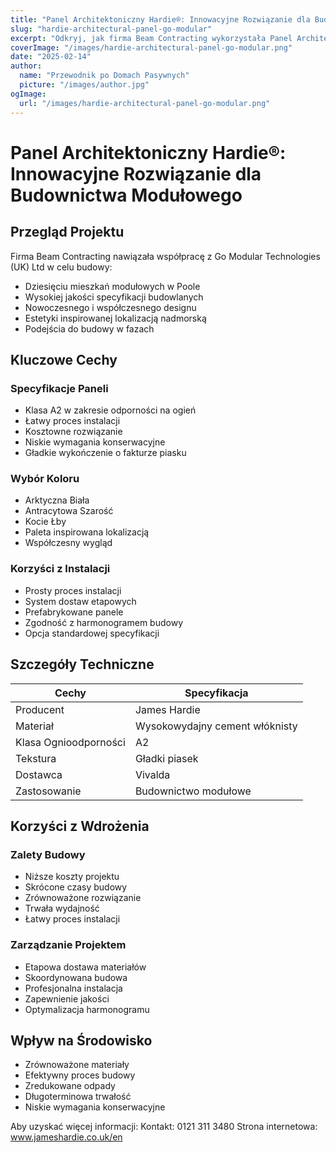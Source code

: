 ```yaml
---
title: "Panel Architektoniczny Hardie®: Innowacyjne Rozwiązanie dla Budownictwa Modułowego"
slug: "hardie-architectural-panel-go-modular"
excerpt: "Odkryj, jak firma Beam Contracting wykorzystała Panel Architektoniczny Hardie® w swoim innowacyjnym projekcie mieszkań modułowych w Poole, zapewniając korzyści w zakresie bezpieczeństwa pożarowego i zrównoważonego rozwoju."
coverImage: "/images/hardie-architectural-panel-go-modular.png"
date: "2025-02-14"
author:
  name: "Przewodnik po Domach Pasywnych"
  picture: "/images/author.jpg"
ogImage:
  url: "/images/hardie-architectural-panel-go-modular.png"
---
```


# Panel Architektoniczny Hardie®: Innowacyjne Rozwiązanie dla Budownictwa Modułowego

## Przegląd Projektu

Firma Beam Contracting nawiązała współpracę z Go Modular Technologies (UK) Ltd w celu budowy:

- Dziesięciu mieszkań modułowych w Poole
- Wysokiej jakości specyfikacji budowlanych
- Nowoczesnego i współczesnego designu
- Estetyki inspirowanej lokalizacją nadmorską
- Podejścia do budowy w fazach

## Kluczowe Cechy

### Specyfikacje Paneli
- Klasa A2 w zakresie odporności na ogień
- Łatwy proces instalacji
- Kosztowne rozwiązanie
- Niskie wymagania konserwacyjne
- Gładkie wykończenie o fakturze piasku

### Wybór Koloru
- Arktyczna Biała
- Antracytowa Szarość
- Kocie Łby
- Paleta inspirowana lokalizacją
- Współczesny wygląd

### Korzyści z Instalacji
- Prosty proces instalacji
- System dostaw etapowych
- Prefabrykowane panele
- Zgodność z harmonogramem budowy
- Opcja standardowej specyfikacji

## Szczegóły Techniczne

| Cechy | Specyfikacja |
|-------|--------------|
| Producent | James Hardie |
| Materiał | Wysokowydajny cement włóknisty |
| Klasa Ognioodporności | A2 |
| Tekstura | Gładki piasek |
| Dostawca | Vivalda |
| Zastosowanie | Budownictwo modułowe |

## Korzyści z Wdrożenia

### Zalety Budowy
- Niższe koszty projektu
- Skrócone czasy budowy
- Zrównoważone rozwiązanie
- Trwała wydajność
- Łatwy proces instalacji

### Zarządzanie Projektem
- Etapowa dostawa materiałów
- Skoordynowana budowa
- Profesjonalna instalacja
- Zapewnienie jakości
- Optymalizacja harmonogramu

## Wpływ na Środowisko

- Zrównoważone materiały
- Efektywny proces budowy
- Zredukowane odpady
- Długoterminowa trwałość
- Niskie wymagania konserwacyjne

Aby uzyskać więcej informacji:
Kontakt: 0121 311 3480
Strona internetowa: www.jameshardie.co.uk/en